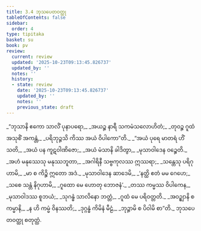 ```yaml
---
title: 3.4 ဘုသပေတဝတ္ထု
tableOfContents: false
sidebar:
  order: 4
type: tipitaka
basket: su
book: pv
review:
  current: review
  updated: '2025-10-23T09:13:45.826737'
  updated_by: ''
  notes: ''
  history:
  - state: review
    date: '2025-10-23T09:13:45.826737'
    updated_by: ''
    notes: ''
    previous_state: draft
---
```



<ReviewStatus review={frontmatter.review} showDetails={true} />

<HypothesisAnnotation frontmatter={frontmatter} />

<DynamicBreadcrumb />

<Division number="447" book="pv" e="ch" v="19" p="172">

<Paragraph number="483" type="verses" book="pv">
_“ဘုသာနိ ဧကော သာလိံ ပုနာပရော,_  
_အယဉ္စ နာရီ သကမံသလောဟိတံ;_  
_တုဝဉ္စ ဂူထံ အသုစိံ အကန္တံ,_  
_ပရိဘုဉ္ဇသိ ကိဿ အယံ ဝိပါကော”တိ._  

</Paragraph>

</Division>
<Division number="448" book="pv" e="ch" v="19" p="173">

<Paragraph number="484" type="verses" book="pv">
_“အယံ ပုရေ မာတရံ ဟိံသတိ,_  
_အယံ ပန ကူဋဝါဏိဇော;_  
_အယံ မံသာနိ ခါဒိတွာ,_  
_မုသာဝါဒေန ဝဉ္စေတိ._  

</Paragraph>

</Division>
<Division number="449" book="pv" e="ch" v="19" p="173">

<Paragraph number="485" type="verses" book="pv">
_အဟံ မနုဿေသု မနုဿဘူတာ,_  
_အဂါရိနီ သဗ္ဗကုလဿ ဣဿရာ;_  
_သန္တေသု ပရိဂုဟာမိ,_  
_မာ စ ကိဉ္စိ ဣတော အဒံ._  

</Paragraph>

</Division>
<Division number="450" book="pv" e="ch" v="19" p="173">

<Paragraph number="486" type="verses" book="pv">
_မုသာဝါဒေန ဆာဒေမိ,_  
_‘နတ္ထိ ဧတံ မမ ဂေဟေ;_  
_သစေ သန္တံ နိဂုဟာမိ,_  
_ဂူထော မေ ဟောတု ဘောဇနံ’._  

</Paragraph>

</Division>
<Division number="451" book="pv" e="ch" v="19" p="173">

<Paragraph number="487" type="verses" book="pv">
_တဿ ကမ္မဿ ဝိပါကေန,_  
_မုသာဝါဒဿ စူဘယံ;_  
_သုဂန္ဓံ သာလိနော ဘတ္တံ,_  
_ဂူထံ မေ ပရိဝတ္တတိ._  

</Paragraph>

</Division>
<Division number="452" book="pv" e="ch" v="19" p="173">

<Paragraph number="488" type="verses" book="pv">
_အဝဉ္ဈာနိ စ ကမ္မာနိ,_  
_န ဟိ ကမ္မံ ဝိနဿတိ;_  
_ဒုဂ္ဂန္ဓံ ကိမိနံ မီဠံ,_  
_ဘုဉ္ဇာမိ စ ပိဝါမိ စာ”တိ._  


</Paragraph>
</Division>

<Paragraph number="489" type="center" book="pv">
ဘုသပေတဝတ္ထု စတုတ္ထံ.
</Paragraph>